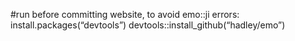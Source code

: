 #run before committing website, to avoid emo::ji errors:
install.packages("devtools")
devtools::install_github("hadley/emo")

